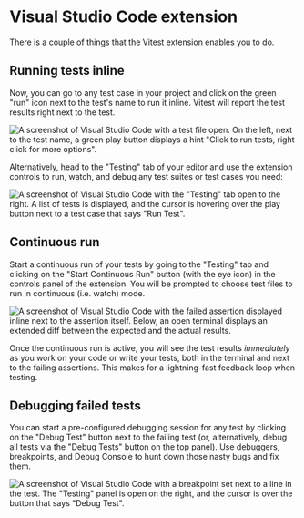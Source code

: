 # Visual Studio Code extension

There is a couple of things that the Vitest extension enables you to do.

## Running tests inline

Now, you can go to any test case in your project and click on the green "run" icon next to the test's name to run it inline. Vitest will report the test results right next to the test.

![A screenshot of Visual Studio Code with a test file open. On the left, next to the test name, a green play button displays a hint "Click to run tests, right click for more options".](/assets/01-01-run-tests-inline.png)

Alternatively, head to the "Testing" tab of your editor and use the extension controls to run, watch, and debug any test suites or test cases you need:

![A screenshot of Visual Studio Code with the "Testing" tab open to the right. A list of tests is displayed, and the cursor is hovering over the play button next to a test case that says "Run Test".](/assets/01-01-run-tests-extension.png)

## Continuous run

Start a continuous run of your tests by going to the "Testing" tab and clicking on the "Start Continuous Run" button (with the eye icon) in the controls panel of the extension. You will be prompted to choose test files to run in continuous (i.e. watch) mode.

![A screenshot of Visual Studio Code with the failed assertion displayed inline next to the assertion itself. Below, an open terminal displays an extended diff between the expected and the actual results.](/assets/01-01-watch-mode.png)

Once the continuous run is active, you will see the test results _immediately_ as you work on your code or write your tests, both in the terminal and next to the failing assertions. This makes for a lightning-fast feedback loop when testing.

## Debugging failed tests

You can start a pre-configured debugging session for any test by clicking on the "Debug Test" button next to the failing test (or, alternatively, debug all tests via the "Debug Tests" button on the top panel). Use debuggers, breakpoints, and Debug Console to hunt down those nasty bugs and fix them.

![A screenshot of Visual Studio Code with a breakpoint set next to a line in the test. The "Testing" panel is open on the right, and the cursor is over the button that says "Debug Test".](/assets/01-01-debug-test.png)
